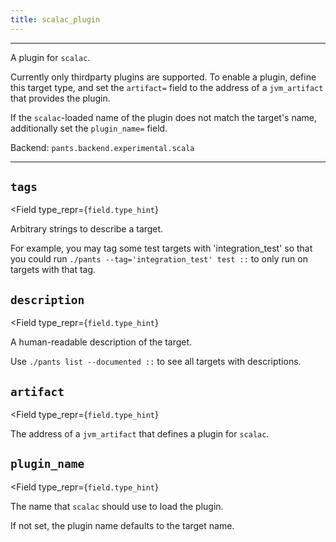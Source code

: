 ```yaml
---
title: scalac_plugin
---
```



---

A plugin for `scalac`.

Currently only thirdparty plugins are supported. To enable a plugin, define this target type, and set the `artifact=` field to the address of a `jvm_artifact` that provides the plugin.

If the `scalac`-loaded name of the plugin does not match the target&#x27;s name, additionally set the `plugin_name=` field.

Backend: <span className="color--primary">`pants.backend.experimental.scala`</span>

---

<span className={styles.options}>

## `tags`

<Field
    type_repr={`field.type_hint`}
>
Arbitrary strings to describe a target.

For example, you may tag some test targets with &#x27;integration_test&#x27; so that you could run `./pants --tag='integration_test' test ::` to only run on targets with that tag.
</Field>

## `description`

<Field
    type_repr={`field.type_hint`}
>
A human-readable description of the target.

Use `./pants list --documented ::` to see all targets with descriptions.
</Field>

## `artifact`

<Field
    type_repr={`field.type_hint`}
>
The address of a `jvm_artifact` that defines a plugin for `scalac`.
</Field>

## `plugin_name`

<Field
    type_repr={`field.type_hint`}
>
The name that `scalac` should use to load the plugin.

If not set, the plugin name defaults to the target name.
</Field>



</span>